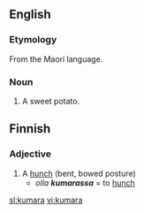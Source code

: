 ==English==

===Etymology===
From the Maori language.

===Noun===
{{en-noun|kumara|pl2=kumaras}}

# {{NZ}} A sweet potato.

==Finnish==

===Adjective===
{{fi-adj|kumar|type=koira|comp=ampi|sup=in}}

# A [[hunch]] (bent, bowed posture)
#* ''olla '''kumarassa''''' = to [[hunch]] 

[[sl:kumara]]
[[vi:kumara]]